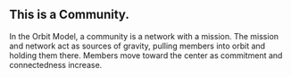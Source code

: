 ## This is a Community.

In the Orbit Model, a community is a network with a mission.
The mission and network act as sources of gravity, pulling
members into orbit and holding them there.
Members move toward the center as commitment and
connectedness increase.
